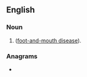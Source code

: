{{also|fm|Fm|FM|.fm|f.m.}}
==English==
{{wikipedia}}

===Noun===
{{en-noun|-}}

# {{abbreviation of|en|foot and mouth|nodot=1}} ([[foot-and-mouth disease]]).

===Anagrams===
* {{anagrams|en|a=fm|M-F|MF|mf}}
